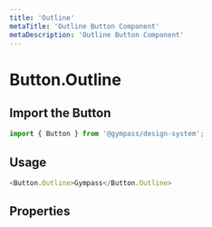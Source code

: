 ```yaml
---
title: 'Outline'
metaTitle: 'Outline Button Component'
metaDescription: 'Outline Button Component'
---
```


# Button.Outline

## Import the Button

```javascript
import { Button } from '@gympass/design-system';
```

## Usage

```javascript reactLive=true
<Button.Outline>Gympass</Button.Outline>
```

## Properties

<PropsTable component="Button" />
